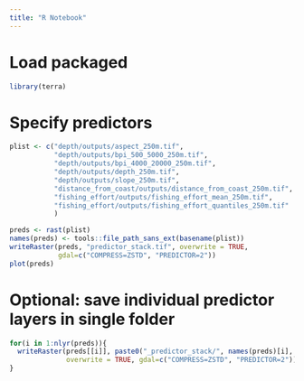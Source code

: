 ```yaml
---
title: "R Notebook"
---
```


# Load packaged
```r
library(terra)
```

# Specify predictors
```r
plist <- c("depth/outputs/aspect_250m.tif",
           "depth/outputs/bpi_500_5000_250m.tif",
           "depth/outputs/bpi_4000_20000_250m.tif",
           "depth/outputs/depth_250m.tif",
           "depth/outputs/slope_250m.tif",
           "distance_from_coast/outputs/distance_from_coast_250m.tif",
           "fishing_effort/outputs/fishing_effort_mean_250m.tif",
           "fishing_effort/outputs/fishing_effort_quantiles_250m.tif"
           )
```

```r
preds <- rast(plist)
names(preds) <- tools::file_path_sans_ext(basename(plist))
writeRaster(preds, "predictor_stack.tif", overwrite = TRUE, 
            gdal=c("COMPRESS=ZSTD", "PREDICTOR=2"))
plot(preds)
```

# Optional: save individual predictor layers in single folder
```r
for(i in 1:nlyr(preds)){
  writeRaster(preds[[i]], paste0("_predictor_stack/", names(preds)[i], ".tif"), 
              overwrite = TRUE, gdal=c("COMPRESS=ZSTD", "PREDICTOR=2"))
}
```



